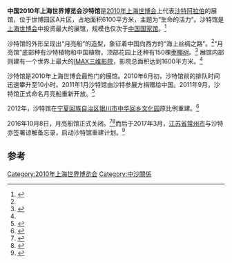 {{Infobox building
| building_name       = 2010年上海世博会沙特馆
| native_building_name= 
| former_names        =
| alternate_names     =
| image               = 世博沙烏地阿拉伯館.jpg
| caption             = 
| map_type            = 
| altitude            = 
| building_type       = 
| architectural_style = 
| structural_system   = 
| cost                = 14亿元人民币
| ren_cost            =
| location            = [[上海|上海]]世博园区A片区
| address             = 
| client              = 
| owner               = 
| current_tenants     = 
| landlord            = 
| coordinates         = 
| start_date          = 
| completion_date     = 
| inauguration_date   =
| renovation_date     = 
| demolition_date     = 
| destruction_date    = 
| height              = 
| diameter            = 
| other_dimensions    = 
| floor_count         = 
| floor_area          = 6100平方米
| main_contractor     = 
| architect           = 
| architecture_firm   = 
| structural_engineer = 
| services_engineer   = 
| civil_engineer      = 
| other_designers     = 
| quantity_surveyor   = 
| awards              = 
| ren_architect       =
| ren_firm            =
| ren_str_engineer    = 
| ren_serv_engineer   = 
| ren_civ_engineer    = 
| ren_oth_designers   = 
| ren_qty_surveyor    = 
| ren_awards          = 
| references          = 
}}

'''中国2010年上海世界博览会沙特馆'''是[[2010年上海世博会|2010年上海世博会]]上代表[[沙特阿拉伯|沙特阿拉伯]]的展馆，位于世博园区A片区，占地面积6100平方米，主题为“生命的活力”。沙特馆是[[上海世博会|上海世博会]]中投资最大的展馆，规模也仅次于[[中国2010年上海世界博览会中国馆|中国国家馆]]。<ref name="qq">{{cite web|url=http://2010.qq.com/a/20100428/000341.htm|title=最贵沙特馆带来最魔幻感受 排队3小时也值得|publisher=腾讯世博|accessdate=2010-04-29|archive-date=2019-11-03|archive-url=https://web.archive.org/web/20191103122958/https://2010.qq.com/a/20100428/000341.htm|dead-url=no}}</ref>

沙特馆的外形呈现出“月亮船”的造型，象征着中国向西方的“海上丝绸之路”。<ref name="qq" />“月亮馆”底部种有沙特植物和中国植物，顶部花园上还种有150棵[[枣椰树|枣椰树]]。<ref>{{cite web|url=http://2010.qq.com/a/20090724/000001.htm|title=沙特巨资参展世博会 打造中沙友谊“月亮船”|publisher=腾讯世博|accessdate=2010-04-29}}</ref> 展馆内部则建有一个世界上最大的[[IMAX|IMAX]][[三维电影|三维影院]]，影院总面积达到1600平方米。<ref name="qq" />

沙特馆是2010年上海世博会最热门的展馆。2010年6月初，沙特馆前的排队时间迅速攀升至10小时。2011年1月沙特馆由沙特参展方捐赠给中国。2011年9月，沙特馆正式命名月亮船重新开放。<ref>{{cite web|url=http://www.news365.com.cn/jj/201006/t20100609_2731654.htm|title=排队10小时 沙特馆队伍为何这么长|publisher=东方早报|accessdate=2010-06-17|deadurl=yes|archiveurl=https://archive.is/20120914062806/http://www.news365.com.cn/jj/201006/t20100609_2731654.htm|archivedate=2012-09-14}}</ref>

2012年，沙特馆在[[宁夏回族自治区|宁夏回族自治区]][[银川市|银川市]][[中华回乡文化园|中华回乡文化园]]原比例重建。<ref>{{cite web|url=http://www.nxnews.net/sz/system/2012/08/17/010407877.shtml|title=世博沙特馆将落户回乡文化园|publisher=新华网|accessdate=2012-08-17|deadurl=yes|archiveurl=https://web.archive.org/web/20160307003622/http://www.nxnews.net/sz/system/2012/08/17/010407877.shtml|archivedate=2016-03-07}}</ref>

2016年10月8日，月亮船馆正式关闭。<ref>{{cite web|url=http://www.shanghai.gov.cn/nw2/nw2314/nw2315/nw5827/u21aw1165755.html|title=月亮船（原沙特馆）10月8日正式关闭 至此世博园内所有外国展馆都已谢幕|publisher=中国上海|accessdate=2017-05-09|archive-date=2020-01-30|archive-url=https://web.archive.org/web/20200130171835/http://www.shanghai.gov.cn/nw2/nw2314/nw2315/nw5827/u21aw1165755.html|dead-url=no}}</ref><ref>{{cite web|url=http://wenhui.news365.com.cn/html/2016-06/08/content_430130.html|title=“月亮船”将于10月8日谢幕|publisher=文汇报|accessdate=2016年6月8日|archive-url=https://web.archive.org/web/20190123191551/http://wenhui.news365.com.cn/html/2016-06/08/content_430130.html|archive-date=2019年1月23日|dead-url=yes}}</ref>而后于2017年3月，[[江苏省|江苏省]][[常州市|常州市]]与沙特亦签署谅解备忘录，启动沙特馆重建计划。<ref>{{cite web|url=http://www.changzhou.gov.cn/ns_news/701148897195024|title=常州将通过重建方式引入上海世博会沙特馆|publisher=中国常州|accessdate=2017-05-09|archive-date=2019-09-14|archive-url=https://web.archive.org/web/20190914183655/http://www.changzhou.gov.cn/ns_news/701148897195024|dead-url=no}}</ref>

==参考==
{{reflist}}

{{2010年上海世博会展馆}}

[[Category:2010年上海世界博览会|Category:2010年上海世界博览会]]
[[Category:中沙關係|Category:中沙關係]]